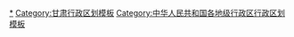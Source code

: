 {{Navbox
|listclass = hlist
|name = 陇南市行政区划
|title = [[陇南市]]行政区划
|above = 省级行政区：[[甘肃省]]　　政府驻地：[[武都区]]
|image = [[File:Administrative Division Longnan.svg|150px]]
|state = {{{state<includeonly>|collapsed</includeonly>}}}

|group1style = background: #ececec; text-align: center;
|group1 = [[县级行政区]]
|liststyle = background: #ececec; text-align: center;
|list1 = 9[[县级行政区]]（1[[市辖区]]、8[[县 (中华人民共和国)|县]]）；199[[乡级行政区]]（4[[街道办事处]]、140[[行政建制镇|镇]]、51[[乡 (中华人民共和国)|乡]]、4[[民族乡]]）

|group2 = [[市辖区]]
|groupstyle = text-align: center;
|list2 = {{Navbox|child

|group1 = [[武都区]]
|list1 =  {{Navbox|child
|group1 = 4街道
|list1 = 
* [[钟楼街道 (陇南市)|钟楼街道]]
* [[吉石坝街道]]
* [[江北街道 (陇南市)|江北街道]]
* [[江南街道 (陇南市)|江南街道]]
|group2 = 26镇
|list2 = 
* [[城关镇 (陇南市)|城关镇]]
* [[安化镇]]
* [[东江镇 (陇南市)|东江镇]]
* [[两水镇]]
* [[汉王镇 (陇南市)|汉王镇]]
* [[洛塘镇]]
* [[三河镇 (陇南市)|三河镇]]
* [[角弓镇]]
* [[马街镇 (陇南市)|马街镇]]
* [[鱼龙镇]]
* [[甘泉镇 (陇南市)|甘泉镇]]
* [[琵琶镇 (陇南市)|琵琶镇]]
* [[外纳镇]]
* [[马营镇 (陇南市)|马营镇]]
* [[柏林镇 (陇南市)|柏林镇]]
* [[姚寨镇]]
* [[佛崖镇]]
* [[石门镇 (陇南市)|石门镇]]
* [[五马镇 (陇南市)|五马镇]]
* [[裕河镇]]
* [[汉林镇]]
* [[桔柑镇]]
* [[隆兴镇 (陇南市)|隆兴镇]]
* [[黄坪镇 (陇南市)|黄坪镇]]
* [[五库镇]]
* [[三仓镇 (陇南市)|三仓镇]]
|group3 = 8乡
|list3 = 
* [[蒲池乡]]
* [[池坝乡]]
* [[龙坝乡 (陇南市)|龙坝乡]]
* [[龙凤乡 (陇南市)|龙凤乡]]
* [[玉皇乡]]
* [[郭河乡]]
* [[枫相乡]]
* [[月照乡]]
|group4 = 2民族乡
|list4 = 
* [[坪垭藏族乡]]
* [[磨坝藏族乡]]
}}
}}

|group3 = [[县 (中华人民共和国)|县]]
|list3 = {{Navbox|child

|group1 = [[成县]]
|list1 =  {{Navbox|child
|group1 = 14镇
|list1 = 
* [[城关镇 (成县)|城关镇]]
* [[黄渚镇]]
* [[红川镇]]
* [[小川镇]]
* [[纸坊镇 (成县)|纸坊镇]]
* [[抛沙镇]]
* [[黄陈镇]]
* [[陈院镇]]
* [[鸡峰镇]]
* [[王磨镇]]
* [[店村镇]]
* [[沙坝镇 (成县)|沙坝镇]]
* [[索池镇]]
* [[苏园镇]]
|group2 = 3乡
|list2 = 
* [[宋坪乡]]
* [[二郎乡 (成县)|二郎乡]]
* [[镡河乡]]
}}

|group2 = [[文县]]
|list2 =  {{Navbox|child
|group1 = 14镇
|list1 = 
* [[城关镇 (文县)|城关镇]]
* [[碧口镇]]
* [[尚德镇]]
* [[中寨镇 (文县)|中寨镇]]
* [[桥头镇 (文县)|桥头镇]]
* [[临江镇 (文县)|临江镇]]
* [[梨坪镇]]
* [[天池镇 (文县)|天池镇]]
* [[堡子坝镇]]
* [[石坊镇]]
* [[石鸡坝镇]]
* [[丹堡镇]]
* [[中庙镇]]
* [[范坝镇]]
|group2 = 5乡
|list2 = 
* [[刘家坪乡 (文县)|刘家坪乡]]
* [[玉垒乡]]
* [[口头坝乡]]
* [[尖山乡 (文县)|尖山乡]]
* [[舍书乡]]
|group3 = 1民族乡
|list3 = 
* [[铁楼藏族乡]]
}}

|group3 = [[宕昌县]]
|list3 =  {{Navbox|child
|group1 = 11镇
|list1 = 
* [[城关镇 (宕昌县)|城关镇]]
* [[哈达铺镇]]
* [[理川镇]]
* [[南阳镇 (宕昌县)|南阳镇]]
* [[官亭镇 (宕昌县)|官亭镇]]
* [[沙湾镇 (宕昌县)|沙湾镇]]
* [[阿坞镇]]
* [[南河镇 (宕昌县)|南河镇]]
* [[八力镇]]
* [[临江铺镇]]
* [[两河口镇 (宕昌县)|两河口镇]]
|group2 = 13乡
|list2 = 
* [[木耳乡]]
* [[庞家乡]]
* [[何家堡乡 (宕昌县)|何家堡乡]]
* [[贾河乡 (宕昌县)|贾河乡]]
* [[将台乡 (宕昌县)|将台乡]]
* [[车拉乡]]
* [[好梯乡]]
* [[韩院乡]]
* [[竹院乡]]
* [[兴化乡 (宕昌县)|兴化乡]]
* [[甘江头乡]]
* [[新寨乡 (宕昌县)|新寨乡]]
* [[狮子乡 (宕昌县)|狮子乡]]
|group3 = 1民族乡
|list3 = 
* [[新城子藏族乡]]
}}

|group4 = [[康县]]
|list4 =  {{Navbox|child
|group1 = 18镇
|list1 = 
* [[城关镇 (康县)|城关镇]]
* [[平洛镇]]
* [[大堡镇 (康县)|大堡镇]]
* [[岸门口镇]]
* [[两河镇 (康县)|两河镇]]
* [[长坝镇 (康县)|长坝镇]]
* [[云台镇 (康县)|云台镇]]
* [[阳坝镇]]
* [[周家坝镇]]
* [[望关镇]]
* [[王坝镇]]
* [[大南峪镇]]
* [[碾坝镇]]
* [[豆坝镇]]
* [[铜钱镇]]
* [[三河坝镇]]
* [[白杨镇 (康县)|白杨镇]]
* [[寺台镇]]
|group2 = 3乡
|list2 = 
* [[迷坝乡]]
* [[店子乡 (康县)|店子乡]]
* [[太石乡]]
}}

|group5 = [[西和县]]
|list5 =  {{Navbox|child
|group1 = 16镇
|list1 = 
* [[汉源镇 (西和县)|汉源镇]]
* [[长道镇]]
* [[姜席镇]]
* [[石峡镇]]
* [[何坝镇]]
* [[洛峪镇]]
* [[马元镇]]
* [[大桥镇 (西和县)|大桥镇]]
* [[西峪镇]]
* [[十里镇 (西和县)|十里镇]]
* [[石堡镇 (西和县)|石堡镇]]
* [[兴隆镇 (西和县)|兴隆镇]]
* [[苏合镇]]
* [[稍峪镇]]
* [[卢河镇]]
* [[西高山镇]]
|group2 = 4乡
|list2 = 
* [[晒经乡 (西和县)|晒经乡]]
* [[六巷乡 (西和县)|六巷乡]]
* [[太石河乡]]
* [[蒿林乡]]
}}

|group6 = [[礼县]]
|list6 =  {{Navbox|child
|group1 = 22镇
|list1 = 
* [[城关镇 (礼县)|城关镇]]
* [[盐官镇 (礼县)|盐官镇]]
* [[石桥镇 (礼县)|石桥镇]]
* [[白河镇 (礼县)|白河镇]]
* [[红河镇]]
* [[宽川镇]]
* [[祁山镇]]
* [[永兴镇 (礼县)|永兴镇]]
* [[永坪镇]]
* [[中坝镇 (礼县)|中坝镇]]
* [[雷坝镇]]
* [[罗坝镇]]
* [[崖城镇]]
* [[洮坪镇]]
* [[龙林镇]]
* [[固城镇 (礼县)|固城镇]]
* [[湫山镇 (礼县)|湫山镇]]
* [[江口镇 (礼县)|江口镇]]
* [[白关镇 (礼县)|白关镇]]
* [[王坝镇 (礼县)|王坝镇]]
* [[滩坪镇]]
* [[桥头镇 (礼县)|桥头镇]]
|group2 = 7乡
|list2 = 
* [[马河乡 (礼县)|马河乡]]
* [[上坪乡 (礼县)|上坪乡]]
* [[雷王乡]]
* [[沙金乡]]
* [[草坪乡]]
* [[肖良乡]]
* [[三峪乡]]
}}

|group7 = [[徽县]]
|list7 =  {{Navbox|child
|group1 = 13镇
|list1 = 
* [[城关镇 (徽县)|城关镇]]
* [[伏家镇]]
* [[江洛镇]]
* [[泥阳镇]]
* [[柳林镇 (徽县)|柳林镇]]
* [[嘉陵镇]]
* [[永宁镇 (徽县)|永宁镇]]
* [[银杏树镇]]
* [[水阳镇]]
* [[栗川镇]]
* [[麻沿河镇]]
* [[大河店镇]]
* [[高桥镇 (徽县)|高桥镇]]
|group2 = 2乡
|list2 = 
* [[榆树乡 (徽县)|榆树乡]]
* [[虞关乡]]
}}

|group8 = [[两当县]]
|list8 =  {{Navbox|child
|group1 = 6镇
|list1 = 
* [[城关镇 (两当县)|城关镇]]
* [[站儿巷镇]]
* [[西坡镇 (两当县)|西坡镇]]
* [[杨店镇 (两当县)|杨店镇]]
* [[显龙镇]]
* [[云屏镇]]
|group2 = 6乡
|list2 = 
* [[左家乡]]
* [[鱼池乡 (两当县)|鱼池乡]]
* [[兴化乡 (两当县)|兴化乡]]
* [[张家乡 (两当县)|张家乡]]
* [[泰山乡 (两当县)|泰山乡]]
* [[金洞乡 (两当县)|金洞乡]]
}}
}}
}}
<noinclude>
[[Category:陇南行政区划|*]]
[[Category:甘肃行政区划模板]]
[[Category:中华人民共和国各地级行政区行政区划模板]]
</noinclude>
